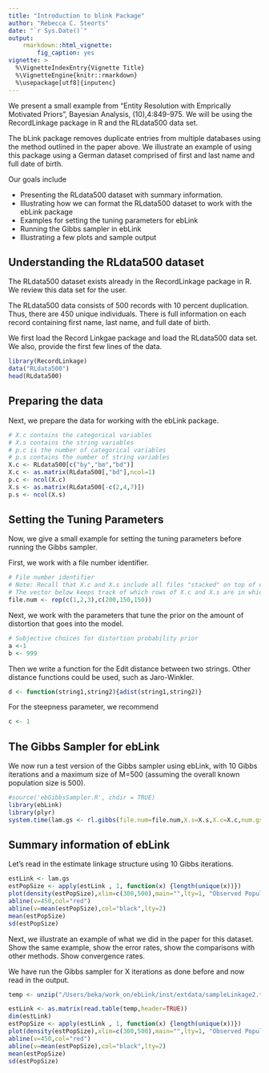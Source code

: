 ```yaml
---
title: "Introduction to blink Package"
author: "Rebecca C. Steorts"
date: "`r Sys.Date()`"
output: 
    rmarkdown::html_vignette:
        fig_caption: yes
vignette: >
  %\VignetteIndexEntry{Vignette Title}
  %\VignetteEngine{knitr::rmarkdown}
  %\usepackage[utf8]{inputenc}
---
```

We present a small example from "Entity Resolution with Emprically Motivated Priors", Bayesian Analysis, (10),4:849-975. We will be using the RecordLinkage package in R and the RLdata500 data set. 

The bLink package removes duplicate entries from multiple databases using the method outlined in the paper above. We illustrate an example of using this package using a German dataset comprised of first and last name and full date of birth.

Our goals include

- Presenting the RLdata500 dataset with summary information.
- Illustrating how we can format the RLdata500 dataset to work with the ebLink package
- Examples for setting the tuning parameters for ebLink
- Running the Gibbs sampler in ebLink
- Illustrating a few plots and sample output

## Understanding the RLdata500 dataset

The RLdata500 dataset exists already in the RecordLinkage package in R. We review this data set for the user. 

The RLdata500 data consists of 500 records with 10 percent duplication. Thus, there are 450 unique individuals. There is full information on each record containing first name, last name, and full date of birth. 

We first load the Record Linkgae package and load the RLdata500 data set. We also, provide the first few lines of the data. 

```r
library(RecordLinkage)
data("RLdata500")
head(RLdata500)
```

## Preparing the data

Next, we prepare the data for working with the ebLink package. 

```r
# X.c contains the categorical variables
# X.s contains the string variables 
# p.c is the number of categorical variables
# p.s contains the number of string variables
X.c <- RLdata500[c("by","bm","bd")]
X.c <- as.matrix(RLdata500[,"bd"],ncol=1)
p.c <- ncol(X.c)
X.s <- as.matrix(RLdata500[-c(2,4,7)])
p.s <- ncol(X.s)
```

## Setting the Tuning Parameters

Now, we give a small example for setting the tuning parameters before running the Gibbs sampler.

First, we work with a file number identifier.
```r
# File number identifier
# Note: Recall that X.c and X.s include all files "stacked" on top of each other.
# The vector below keeps track of which rows of X.c and X.s are in which files.
file.num <- rep(c(1,2,3),c(200,150,150))
```

Next, we work with the parameters that tune the prior on the amount of distortion that goes into the model. 
```r
# Subjective choices for distortion probability prior
a <-1
b <- 999
```

Then we write a function for the Edit distance between two strings. Other distance functions could be used, such as Jaro-Winkler.  
```r
d <- function(string1,string2){adist(string1,string2)}
```

For the steepness parameter, we recommend
```r
c <- 1
```

## The Gibbs Sampler for ebLink
We now run a test version of the Gibbs sampler using ebLink, with 10 Gibbs iterations and a maximum size of M=500 (assuming the overall known population size is 500).

```r
#source('ebGibbsSampler.R', chdir = TRUE)
library(ebLink)
library(plyr)
system.time(lam.gs <- rl.gibbs(file.num=file.num,X.s=X.s,X.c=X.c,num.gs=2,a=a,b=b,c=c,d=d, M=500))
```

## Summary information of ebLink

Let's read in the estimate linkage structure using 10 Gibbs iterations.

```r
estLink <- lam.gs
estPopSize <- apply(estLink , 1, function(x) {length(unique(x))})
plot(density(estPopSize),xlim=c(300,500),main="",lty=1, "Observed Population Size", ylim= c(0,1))
abline(v=450,col="red")
abline(v=mean(estPopSize),col="black",lty=2)
mean(estPopSize)
sd(estPopSize)
```

Next, we illustrate an example of what we did in the paper for this dataset. 
Show the same example, show the error rates, show the comparisons with other methods. Show convergence rates. 

We have run the Gibbs sampler for X iterations as done before and now read in the output. 

```r

temp <- unzip("/Users/beka/work_on/ebLink/inst/extdata/sampleLinkage2.txt.zip")

estLink <- as.matrix(read.table(temp,header=TRUE))
dim(estLink)
estPopSize <- apply(estLink , 1, function(x) {length(unique(x))})
plot(density(estPopSize),xlim=c(300,500),main="",lty=1, "Observed Population Size", ylim= c(0,1))
abline(v=450,col="red")
abline(v=mean(estPopSize),col="black",lty=2)
mean(estPopSize)
sd(estPopSize)
```





